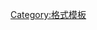 {{Template category
| topic = [[:en:quotation|:en:quotation]]s
| description = <br/>{{small|For quotations in articles, either {{mono|<nowiki><blockquote>...</blockquote></nowiki>}} or the {{tl|Quote}} or {{tl|Quotation}} templates should suffice. Templates that add quotation marks, especially decorative ones such as {{tl|Cquote}}, are reserved for [[:en:pull_quote|:en:pull quote]]s (i.e. should be avoided in articles).
<br/>{{see also |:en:Block quotation |:en:Blockquote element |:en:WP:MOSQUOTE |分類:引用模板}}
 }}
| onright = {{Shortcuts |CAT:QT |CAT:QUOTE}}
}}

<!--Categories-->
[[Category:格式模板|Category:格式模板]]